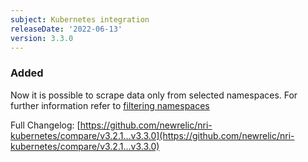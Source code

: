 ```yaml
---
subject: Kubernetes integration
releaseDate: '2022-06-13'
version: 3.3.0
---
```


### Added

Now it is possible to scrape data only from selected namespaces. For further information refer to [filtering namespaces](https://docs.newrelic.com/docs/kubernetes-pixie/kubernetes-integration/installation/install-kubernetes-integration-using-helm#filter-namespace)

Full Changelog: [https://github.com/newrelic/nri-kubernetes/compare/v3.2.1...v3.3.0](https://github.com/newrelic/nri-kubernetes/compare/v3.2.1...v3.3.0)
